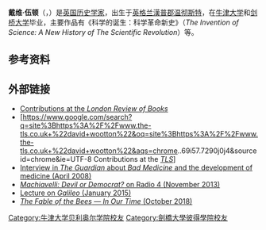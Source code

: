 {{no footnotes|date=2020}}

{{Infobox scientist
| honorific_prefix  = 
| honorific_suffix  = [[皇家历史学会|FRHistS]]
| name = 戴维·伍顿
| image = 
| caption = 
| birth_name = 
| birth_date = {{birth date and age|1952|1|15|df=y}}
| birth_place = [[英格兰|英格兰]][[漢普郡|漢普郡]][[温彻斯特|温彻斯特]]
| nationality = {{英国}}
| fields = [[历史学|历史学]]、Intellectual history, Cultural history, History of political thought
| alma_mater = [[牛津大学贝利奥尔学院|牛津大学贝利奥尔学院]] <br> [[剑桥大学彼得学院|剑桥大学彼得学院]] ([[Master_of_Arts_(Oxbridge_and_Dublin)|MA]], [[Ph.D.|Ph.D.]])
| doctoral_advisor  = 
| thesis_url = 
| thesis_title = 
| thesis_year = 
| known_for = 
| awards =
| footnotes = 
|原文名=David Wootton}}
'''戴维·伍顿'''（{{lang-en|David Richard John Wootton}}，{{bd|1952年|1月15日|}}）是[[英国|英国]][[历史学家|历史学家]]，出生于[[英格兰|英格兰]][[漢普郡|漢普郡]][[温彻斯特|温彻斯特]]，在[[牛津大学|牛津大学]]和[[剑桥大学|剑桥大学]]毕业，主要作品有《科学的诞生：科学革命新史》（''The Invention of Science: A New History of The Scientific Revolution''）等。

== 参考资料 ==
{{reflist|25em}}
== 外部链接 ==
* [https://www.lrb.co.uk/contributors/david-wootton Contributions at the ''[[London_Review_of_Books|London Review of Books]]''] {{Wayback|url=https://www.lrb.co.uk/contributors/david-wootton |date=20201124233303 }}
* [https://www.google.com/search?q=site%3Bhttps%3A%2F%2Fwww.the-tls.co.uk+%22david+wootton%22&oq=site%3Bhttps%3A%2F%2Fwww.the-tls.co.uk+%22david+wootton%22&aqs=chrome..69i57.7290j0j4&sourceid=chrome&ie=UTF-8 Contributions  at the ''[[The_Times_Literary_Supplement|TLS]]'']
* [https://www.theguardian.com/education/2008/apr/29/academicexperts.highereducation Interview in ''The Guardian'' about ''Bad Medicine'' and the development of medicine (April 2008)] {{Wayback|url=https://www.theguardian.com/education/2008/apr/29/academicexperts.highereducation |date=20210223185044 }}
* [https://www.bbc.co.uk/programmes/b03hvn6l ''Machiavelli: Devil or Democrat?'' on Radio 4 (November 2013)] {{Wayback|url=https://www.bbc.co.uk/programmes/b03hvn6l |date=20190411145015 }}
* [https://www.youtube.com/watch?v=Pceypg-4PaM Lecture on ''Galileo'' (January 2015)] {{Wayback|url=https://www.youtube.com/watch?v=Pceypg-4PaM |date=20220312125157 }}
* [https://www.bbc.co.uk/programmes/m0000t3y ''The Fable of the Bees'' — ''[[In_Our_Time_(radio_series)|In Our Time]]'' (October 2018)] {{Wayback|url=https://www.bbc.co.uk/programmes/m0000t3y |date=20210225205910 }}

{{Authority control}}

{{DEFAULTSORT:Wootton, David}}

[[Category:牛津大学贝利奥尔学院校友|Category:牛津大学贝利奥尔学院校友]]
[[Category:劍橋大學彼得學院校友|Category:劍橋大學彼得學院校友]]